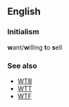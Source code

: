 ==English==
===Initialism===
'''w'''ant/'''w'''illing '''t'''o '''s'''ell

===See also===
*[[WTB]]
*[[WTT]]
*[[WTF]]